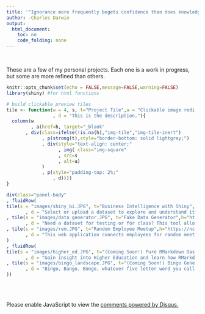 ```yaml
---
title: '"Ignorance more frequently begets confidence than does knowledge..."'
author: -Charles Darwin
output: 
  html_document:
    toc: no
    code_folding: none
---
```


<style>
#header {
  background: url('images/main_banner_distort_blue.JPG') center no-repeat;
  background-size: cover;
  -webkit-background-size: cover;
  -moz-background-size: cover;
  -o-background-size: cover;
  color: white;
  text-align: center;
  height: 200px;
  position: relative;
  margin: 0 -30rem;
  padding: .25rem 0;
}
</style>
<br>


These are a few of my personal projects. Each one is a work in progress, but some are more refined than others.

</div>
</div>
<div style="padding-right: 2%;">

```r
knitr::opts_chunk$set(echo = FALSE,message=FALSE,warning=FALSE)
library(shiny) #for html functions

# build clickable preview tiles
tile <- function(w = 4, s, t="Project Tile",a = "Clickable image redirecting to project site.",h=NA
                 , d = "This is the description."){
  column(w
         , a(href=h, target="_blank"
       , div(class=ifelse(!is.na(h),"img-tile","img-tile-inert")
             , p(strong(t),style="border-bottom: solid lightgray;")
             , div(style="text-align: center;"
                   , img( class="img-square"
                   , src=s
                   , alt=a)
             )
             , p(style="padding-top: 2%;"
                 , d))))
}
```


```r
div(class="panel-body"
, fluidRow(
tile(s = "images/shiny_bi.JPG", t="Business Intelligence with Shiny",h="https://ncpolloc.shinyapps.io/shiny_bi/"
       , d = "Select or upload a dataset to explore and understand its variables and visualize relationships between variables.")
, tile(s = "images/data_generator.JPG", t="Fake Data Generator",h="https://ncpolloc.shinyapps.io/data_generator/"
       , d = "Need a dataset for testing or for class? This tool allows you to create and download a dataset.")
, tile(s = "images/rem.JPG", t="Random Employee Meetup",h="https://ncpolloc.shinyapps.io/REM_sample/"
       , d = "This web application connects employees for random meetups based upon their general availability.")
)
, fluidRow(
tile(s = "images/higher_ed.JPG", t="(Coming Soon!) Pure RMarkdown Dashboard on Higher Education"
       , d = "Gain insight into Higher Education and learn how RMarkdown can be leveraged to create dashboards without an R server.")
, tile(s = "images/bingo_landscape.JPG", t="(Coming Soon!) Bingo Generator",h="https://ncpolloc.shinyapps.io/bingo/"
       , d = "Bingo, Bango, Bongo, whatever five letter word you call it and whatever theme you want it, you can create and download it.")
))
```



<br><br>
</div>
<div id="disqus_thread" class="container-fluid main-container"></div>
<script>

/**
*  RECOMMENDED CONFIGURATION VARIABLES: EDIT AND UNCOMMENT THE SECTION BELOW TO INSERT DYNAMIC VALUES FROM YOUR PLATFORM OR CMS.
*  LEARN WHY DEFINING THESE VARIABLES IS IMPORTANT: https://disqus.com/admin/universalcode/#configuration-variables*/

var disqus_config = function () {
this.page.url = 'https://ncpollock.github.io/projects.html';  // Replace PAGE_URL with your page's canonical URL variable
this.page.identifier = 'https://ncpollock.github.io/projects.html'; // Replace PAGE_IDENTIFIER with your page's unique identifier variable
};

(function() { // DON'T EDIT BELOW THIS LINE
var d = document, s = d.createElement('script');
s.src = 'https://nc-blog-1.disqus.com/embed.js';
s.setAttribute('data-timestamp', +new Date());
(d.head || d.body).appendChild(s);
})();
</script>
<noscript>Please enable JavaScript to view the <a href="https://disqus.com/?ref_noscript">comments powered by Disqus.</a></noscript>
